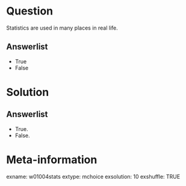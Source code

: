Question
========
Statistics are used in many places in real life.

Answerlist
----------
* True
* False


Solution
========

Answerlist
----------
* True.
* False.


Meta-information
================
exname: w01004stats
extype: mchoice
exsolution: 10
exshuffle: TRUE